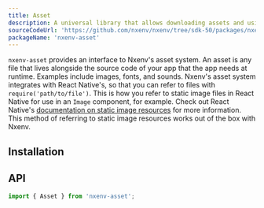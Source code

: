 ```yaml
---
title: Asset
description: A universal library that allows downloading assets and using them with other libraries.
sourceCodeUrl: 'https://github.com/nxenv/nxenv/tree/sdk-50/packages/nxenv-asset'
packageName: 'nxenv-asset'
---
```



`nxenv-asset` provides an interface to Nxenv's asset system. An asset is any file that lives alongside the source code of your app that the app needs at runtime. Examples include images, fonts, and sounds. Nxenv's asset system integrates with React Native's, so that you can refer to files with `require('path/to/file')`. This is how you refer to static image files in React Native for use in an `Image` component, for example. Check out React Native's [documentation on static image resources](https://reactnative.dev/docs/images#static-image-resources) for more information. This method of referring to static image resources works out of the box with Nxenv.

<PlatformsSection android emulator ios simulator web />

## Installation

<APIInstallSection />

## API

```js
import { Asset } from 'nxenv-asset';
```

<APISection packageName="nxenv-asset" apiName="Asset" />
